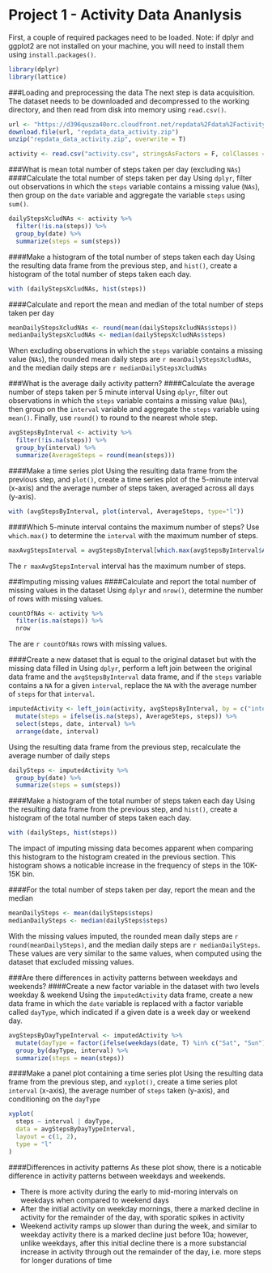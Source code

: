 Project 1 - Activity Data Ananlysis
=====================================

First, a couple of required packages need to be loaded. Note: if dplyr and ggplot2 are not installed on your machine, you will need to install them using `install.packages()`.
```r
library(dplyr)
library(lattice)
```

###Loading and preprocessing the data
The next step is data acquisition. The dataset needs to be downloaded and decompressed to the working directory, and then read from disk into memory using `read.csv()`.
```r
url <- "https://d396qusza40orc.cloudfront.net/repdata%2Fdata%2Factivity.zip"
download.file(url, "repdata_data_activity.zip")
unzip("repdata_data_activity.zip", overwrite = T)

activity <- read.csv("activity.csv", stringsAsFactors = F, colClasses = c("integer", "Date", "integer"))
```

###What is mean total number of steps taken per day (excluding `NAs`)
####Calculate the total number of steps taken per day
Using `dplyr`, filter out observations in which the `steps` variable contains a missing value (`NAs`), then group on the `date` variable and aggregate the variable `steps` using `sum()`.
```r
dailyStepsXcludNAs <- activity %>% 
  filter(!is.na(steps)) %>% 
  group_by(date) %>% 
  summarize(steps = sum(steps))
```

####Make a histogram of the total number of steps taken each day
Using the resulting data frame from the previous step, and `hist()`, create a histogram of the total number of steps taken each day.
```r
with (dailyStepsXcludNAs, hist(steps))
```

####Calculate and report the mean and median of the total number of steps taken per day
```r
meanDailyStepsXcludNAs <- round(mean(dailyStepsXcludNAs$steps))
medianDailyStepsXcludNAs <- median(dailyStepsXcludNAs$steps)
```
When excluding observations in which the `steps` variable contains a missing value (`NAs`), the rounded mean daily steps are `r meanDailyStepsXcludNAs`, and the median daily steps are `r medianDailyStepsXcludNAs`

###What is the average daily activity pattern?
####Calculate the average number of steps taken per 5 minute interval
Using `dplyr`, filter out observations in which the `steps` variable contains a missing value (`NAs`), then group on the `interval` variable and aggregate the `steps` variable using `mean()`.  Finally, use `round()` to round to the nearest whole step.
```r
avgStepsByInterval <- activity %>% 
  filter(!is.na(steps)) %>% 
  group_by(interval) %>% 
  summarize(AverageSteps = round(mean(steps)))
```

####Make a time series plot
Using the resulting data frame from the previous step, and `plot()`, create a time series plot of the 5-minute interval (x-axis) and the average number of steps taken, averaged across all days (y-axis).
```r
with (avgStepsByInterval, plot(interval, AverageSteps, type="l"))
```

####Which 5-minute interval contains the maximum number of steps?
Use `which.max()` to determine the `interval` with the maximum number of steps.
```r
maxAvgStepsInterval = avgStepsByInterval[which.max(avgStepsByInterval$AverageSteps), ]$interval
```
The `r maxAvgStepsInterval` interval has the maximum number of steps.

###Imputing missing values
####Calculate and report the total number of missing values in the dataset
Using `dplyr` and `nrow()`, determine the number of rows with missing values.
```r
countOfNAs <- activity %>% 
  filter(is.na(steps)) %>% 
  nrow
```
The are `r countOfNAs` rows with missing values.

####Create a new dataset that is equal to the original dataset but with the missing data filled in
Using `dplyr`, perform a left join between the original data frame and the `avgStepsByInterval` data frame, and if the `steps` variable contains a `NA` for a given `interval`, replace the `NA` with the average number of `steps` for that `interval`.
```r
imputedActivity <- left_join(activity, avgStepsByInterval, by = c("interval" = "interval")) %>%
  mutate(steps = ifelse(is.na(steps), AverageSteps, steps)) %>% 
  select(steps, date, interval) %>% 
  arrange(date, interval)
```

Using the resulting data frame from the previous step, recalculate the average number of daily steps
```r
dailySteps <- imputedActivity %>% 
  group_by(date) %>% 
  summarize(steps = sum(steps))
```

####Make a histogram of the total number of steps taken each day
Using the resulting data frame from the previous step, and `hist()`, create a histogram of the total number of steps taken each day.
```r
with (dailySteps, hist(steps))
```

The impact of imputing missing data becomes apparent when comparing this histogram to the histogram created in the previous section. This histogram shows a noticable increase in the frequency of steps in the 10K-15K bin.

####For the total number of steps taken per day, report the mean and the median
```r
meanDailySteps <- mean(dailySteps$steps)
medianDailySteps <- median(dailySteps$steps)
```
With the missing values imputed, the rounded mean daily steps are `r round(meanDailySteps)`, and the median daily steps are `r medianDailySteps`.  These values are very similar to the same values, when computed using the dataset that excluded missing values.

###Are there differences in activity patterns between weekdays and weekends?
####Create a new factor variable in the dataset with two levels weekday & weekend
Using the `imputedActivity` data frame, create a new data frame in which the `date` variable is replaced with a factor variable called `dayType`, which indicated if a given date is a week day or weekend day.
```r
avgStepsByDayTypeInterval <- imputedActivity %>% 
  mutate(dayType = factor(ifelse(weekdays(date, T) %in% c("Sat", "Sun"), "Weekend", "Weekday"))) %>% 
  group_by(dayType, interval) %>% 
  summarize(steps = mean(steps))
```

####Make a panel plot containing a time series plot
Using the resulting data frame from the previous step, and `xyplot()`, create a time series plot `interval` (x-axis), the average number of `steps` taken (y-axis), and conditioning on the `dayType`
```r
xyplot(
  steps ~ interval | dayType, 
  data = avgStepsByDayTypeInterval, 
  layout = c(1, 2), 
  type = "l"
)
```

####Differences in activity patterns
As these plot show, there is a noticable difference in activity patterns between weekdays and weekends.

* There is more activity during the early to mid-moring intervals on weekdays when compared to weekend days
* After the initial activity on weekday mornings, there a marked decline in activity for the remainder of the day, with sporatic spikes in activity
* Weekend activity ramps up slower than during the week, and similar to weekday activity there is a marked decline just before 10a; however, unlike weekdays, after this initial decline there is a more substancial increase in activity through out the remainder of the day, i.e. more steps for longer durations of time
